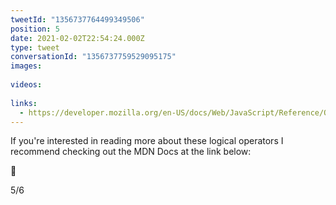 ```yaml
---
tweetId: "1356737764499349506"
position: 5
date: 2021-02-02T22:54:24.000Z
type: tweet
conversationId: "1356737759529095175"
images:
  
videos:
  
links:
  - https://developer.mozilla.org/en-US/docs/Web/JavaScript/Reference/Operators#binary_logical_operators
---
```

If you're interested in reading more about these logical operators I recommend checking out the MDN Docs at the link below:

🔗 


5/6
